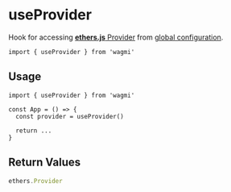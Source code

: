 # useProvider

Hook for accessing [**ethers.js** Provider](https://docs.ethers.io/v5/api/providers/provider/#Provider) from [global configuration](/docs/provider#provider-optional).

```tsx
import { useProvider } from 'wagmi'
```

## Usage

```tsx
import { useProvider } from 'wagmi'

const App = () => {
  const provider = useProvider()

  return ...
}
```

## Return Values

```ts
ethers.Provider
```
